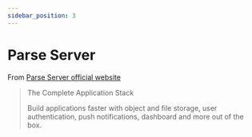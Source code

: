 ```yaml
---
sidebar_position: 3
---
```


# Parse Server

From [Parse Server official website](https://parseplatform.org/)

> The Complete Application Stack
>
> Build applications faster with object and file storage,
user authentication, push notifications, dashboard and more out of the box.

